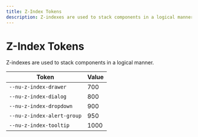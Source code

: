 ```yaml
---
title: Z-Index Tokens
description: Z-indexes are used to stack components in a logical manner.
---
```



# Z-Index Tokens

Z-indexes are used to stack components in a logical manner.

| Token                      | Value |
| -------------------------- | ----- |
| `--nu-z-index-drawer`      | 700   |
| `--nu-z-index-dialog`      | 800   |
| `--nu-z-index-dropdown`    | 900   |
| `--nu-z-index-alert-group` | 950   |
| `--nu-z-index-tooltip`     | 1000  |
